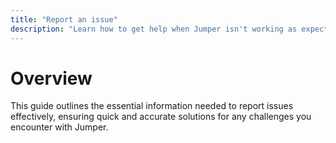 ```yaml
---
title: "Report an issue"
description: "Learn how to get help when Jumper isn't working as expected"
---
```


# Overview

This guide outlines the essential information needed to report issues effectively, ensuring quick and accurate solutions for any challenges you encounter with Jumper.